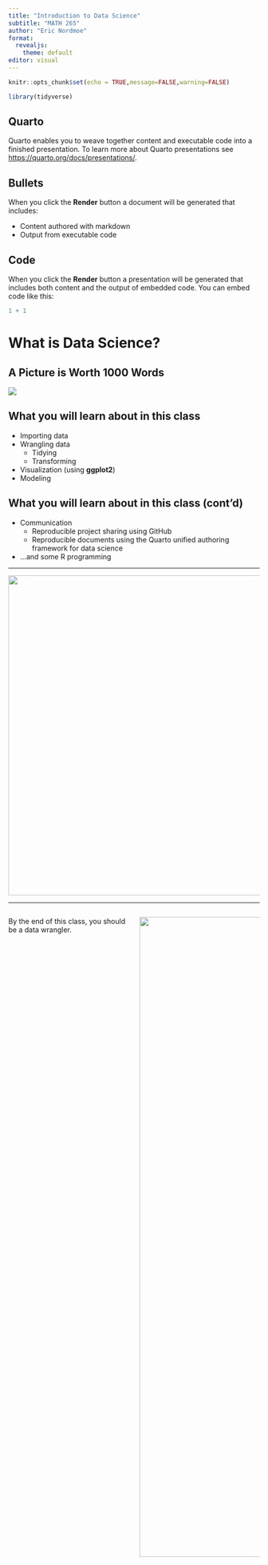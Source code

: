 ```yaml
---
title: "Introduction to Data Science"
subtitle: "MATH 265"
author: "Eric Nordmoe"
format:
  revealjs: 
    theme: default
editor: visual
---
```


```r
knitr::opts_chunk$set(echo = TRUE,message=FALSE,warning=FALSE)
```

```r
library(tidyverse)
```

## Quarto

Quarto enables you to weave together content and executable code into a finished presentation. To learn more about Quarto presentations see <https://quarto.org/docs/presentations/>.

## Bullets

When you click the **Render** button a document will be generated that includes:

-   Content authored with markdown
-   Output from executable code

## Code

When you click the **Render** button a presentation will be generated that includes both content and the output of embedded code. You can embed code like this:

```r
1 + 1
```

# What is Data Science?

## A Picture is Worth 1000 Words

![](https://r4ds.hadley.nz/diagrams/data-science/base.png){fig-align="center"}

## What you will learn about in this class

::: incremental
-   Importing data
-   Wrangling data
    -   Tidying
    -   Transforming
-   Visualization (using **ggplot2**)
-   Modeling
:::

## What you will learn about in this class (cont'd)

::: incremental
-   Communication
    -   Reproducible project sharing using GitHub
    -   Reproducible documents using the Quarto unified authoring framework for data science
-   ...and some R programming
:::

------------------------------------------------------------------------

![](figs/Intro_to_Math265/r4ds_diagram_overlay.png){width="640"}

------------------------------------------------------------------------

::: columns
::: {.column width="50%"}
::: columns
By the end of this class, you should be a data wrangler.
:::
:::

::: {.column width="50%"}

![](figs/Intro_to_Math265/data_wrangler.png){fig-alt="data wrangle" fig-align="center" width="1280"}
:::
:::


